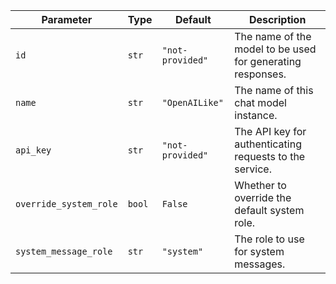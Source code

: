 | Parameter              | Type   | Default          | Description                                                |
| ---------------------- | ------ | ---------------- | ---------------------------------------------------------- |
| `id`                   | `str`  | `"not-provided"` | The name of the model to be used for generating responses. |
| `name`                 | `str`  | `"OpenAILike"`   | The name of this chat model instance.                      |
| `api_key`              | `str`  | `"not-provided"` | The API key for authenticating requests to the service.    |
| `override_system_role` | `bool` | `False`          | Whether to override the default system role.               |
| `system_message_role`  | `str`  | `"system"`       | The role to use for system messages.                       |
